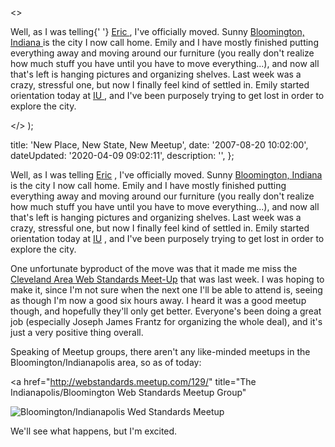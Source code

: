 
  <>
    <p>
      Well, as I was telling{' '}
      <a href="http&#58;//www.wileymedia.com/weblog/" title="Eric Wiley">
        Eric
      </a>
      , I've officially moved. Sunny <a
        href="http&#58;//maps.google.com/maps?q=Bloomington,+IN,+USA&ie=UTF8&z=12&iwloc=addr&om=1"
        title="Bloomington, IN"
      >
        Bloomington, Indiana
      </a> is the city I now call home. Emily and I have mostly finished putting
      everything away and moving around our furniture (you really don't realize how
      much stuff you have until you have to move everything...), and now all that's
      left is hanging pictures and organizing shelves. Last week was a crazy, stressful
      one, but now I finally feel kind of settled in. Emily started orientation today
      at <a href="http&#58;//www.iu.edu/" title="Indiana University">
        IU
      </a>, and I've been purposely trying to get lost in order to explore the city.
    </p>
  </>
);


  title: 'New Place, New State, New Meetup',
  date: '2007-08-20 10:02:00',
  dateUpdated: '2020-04-09 09:02:11',
  description: '',
};

Well, as I was telling [Eric](http://www.wileymedia.com/weblog/ 'Eric Wiley') , I've officially moved. Sunny [Bloomington, Indiana](http://maps.google.com/maps?q=Bloomington,+IN,+USA&ie=UTF8&z=12&iwloc=addr&om=1 'Bloomington, IN') is the city I now call home. Emily and I have mostly finished putting everything away and moving around our furniture (you really don't realize how much stuff you have until you have to move everything...), and now all that's left is hanging pictures and organizing shelves. Last week was a crazy, stressful one, but now I finally feel kind of settled in. Emily started orientation today at [IU](http://www.iu.edu/ 'Indiana University') , and I've been purposely trying to get lost in order to explore the city.

One unfortunate byproduct of the move was that it made me miss the [Cleveland Area Web Standards Meet-Up](http://webdesign.meetup.com/396/ 'The Cleveland Area Web Standards Meet Up Group') that was last week. I was hoping to make it, since I'm not sure when the next one I'll be able to attend is, seeing as though I'm now a good six hours away. I heard it was a good meetup though, and hopefully they'll only get better. Everyone's been doing a great job (especially Joseph James Frantz for organizing the whole deal), and it's just a very positive thing overall.

Speaking of Meetup groups, there aren't any like-minded meetups in the Bloomington/Indianapolis area, so as of today:

<a
  href="http://webstandards.meetup.com/129/"
  title="The Indianapolis/Bloomington Web Standards Meetup Group"
>
  <Image
    src={meetupbadge}
    alt="Bloomington/Indianapolis Wed Standards Meetup"
  />
</a>

We'll see what happens, but I'm excited.
